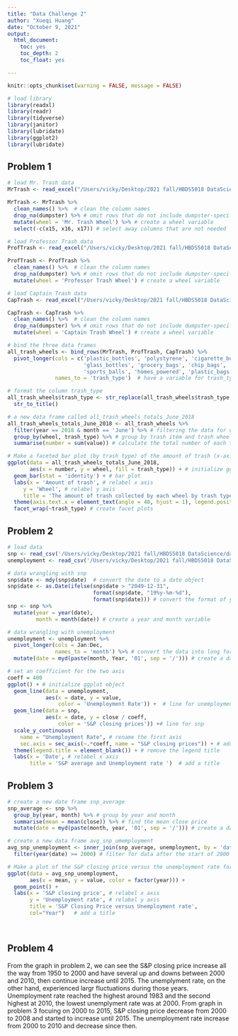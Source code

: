 ```yaml
---
title: "Data Challenge 2"
author: "Xueqi Huang"
date: "October 9, 2021"
output:
  html_document:
    toc: yes
    toc_depth: 2
    toc_float: yes

---
```


```r
knitr::opts_chunk$set(warning = FALSE, message = FALSE) 
```

```r
# load library
library(readxl)
library(readr)
library(tidyverse)
library(janitor)
library(lubridate) 
library(ggplot2)
library(lubridate)
```

## Problem 1
```r
# load Mr. Trash data
MrTrash <- read_excel("/Users/vicky/Desktop/2021 fall/HBDS5018 DataScience/datachallenge/DSI_DataChallenge2/DSI_DataChallenge2/data/Trash-Wheel-Collection-Totals-8-6-19.xlsx", sheet = 'Mr. Trash Wheel')

MrTrash <- MrTrash %>%
  clean_names() %>%  # clean the column names
  drop_na(dumpster) %>% # omit rows that do not include dumpster-specific data
  mutate(wheel = 'Mr. Trash Wheel') %>% # create a wheel variable
  select(-c(x15, x16, x17)) # select away columns that are not needed

```

```r
# load Professor Trash data
ProfTrash <- read_excel("/Users/vicky/Desktop/2021 fall/HBDS5018 DataScience/datachallenge/DSI_DataChallenge2/DSI_DataChallenge2/data/Trash-Wheel-Collection-Totals-8-6-19.xlsx", sheet = 'Professor Trash Wheel')

ProfTrash <- ProfTrash %>%
  clean_names() %>%  # clean the column names
  drop_na(dumpster) %>% # omit rows that do not include dumpster-specific data
  mutate(wheel = 'Professor Trash Wheel') # create a wheel variable 
```

```r
# load Captain Trash data
CapTrash <- read_excel("/Users/vicky/Desktop/2021 fall/HBDS5018 DataScience/datachallenge/DSI_DataChallenge2/DSI_DataChallenge2/data/Trash-Wheel-Collection-Totals-8-6-19.xlsx", sheet = 'Captain Trash Wheel')

CapTrash <- CapTrash %>%
  clean_names() %>%  # clean the column names
  drop_na(dumpster) %>% # omit rows that do not include dumpster-specific data
  mutate(wheel = 'Captain Trash Wheel') # create a wheel variable 
```

```r
# bind the three data frames
all_trash_wheels <- bind_rows(MrTrash, ProfTrash, CapTrash) %>% 
  pivot_longer(cols = c('plastic_bottles', 'polystyrene', 'cigarette_butts', 
                        'glass_bottles', 'grocery_bags', 'chip_bags', 
                        'sports_balls', 'homes_powered', 'plastic_bags'), # pivot to long format
               names_to = 'trash_type')  # have a variable for trash_type 

# format the column trash_type
all_trash_wheels$trash_type <- str_replace(all_trash_wheels$trash_type, '_', ' ') %>%
  str_to_title()

# a new data frame called all_trash_wheels_totals_June_2018
all_trash_wheels_totals_June_2018 <- all_trash_wheels %>%
  filter(year == 2018 & month == 'June') %>% # filtering the data for only June 2018
  group_by(wheel, trash_type) %>% # group by trash item and trash wheel
  summarise(number = sum(value)) # calculate the total number of each trash item  by each trash wheel
```

```r
# Make a faceted bar plot (by trash type) of the amount of trash (x-axis) collected by each wheel (y-axis)
ggplot(data = all_trash_wheels_totals_June_2018, 
       aes(x = number, y = wheel, fill = trash_type)) + # initialize ggplot object
  geom_bar(stat = 'identity') + # bar plot
  labs(x = 'Amount of trash', # relabel x axis
     y = 'Wheel', # relabel y axis
     title = 'The amount of trash collected by each wheel by trash type') +  # add a title
  theme(axis.text.x = element_text(angle = 40, hjust = 1), legend.position = "none") + # remove the legend
  facet_wrap(~trash_type) # create facet plots
```

## Problem 2
```r
# load data
snp <- read_csv('/Users/vicky/Desktop/2021 fall/HBDS5018 DataScience/datachallenge/DSI_DataChallenge2/DSI_DataChallenge2/data/snp.csv')
unemployment <- read_csv('/Users/vicky/Desktop/2021 fall/HBDS5018 DataScience/datachallenge/DSI_DataChallenge2/DSI_DataChallenge2/data/unemployment.csv')

# data wrangling with snp
snp$date <- mdy(snp$date)  # convert the date to a date object
snp$date <- as.Date(ifelse(snp$date > "2049-12-31", 
                           format(snp$date, "19%y-%m-%d"), 
                           format(snp$date))) # convert the format of years smaller than 1968
snp <- snp %>% 
  mutate(year = year(date), 
         month = month(date)) # create a year and month variable

# data wrangling with unemployment
unemployment <- unemployment %>%
  pivot_longer(cols = Jan:Dec, 
               names_to = 'month') %>% # convert the data into long format.
  mutate(date = myd(paste(month, Year, '01', sep = '/'))) # create a date column that takes the month, year and the first day of the month
```

```r
# set an coefficient for the two axis
coeff = 400 
ggplot() + # initialize ggplot object
  geom_line(data = unemployment, 
            aes(x = date, y = value,
                color = 'Unemployment Rate')) +  # line for unemployment
  geom_line(data = snp, 
            aes(x = date, y = close / coeff, 
                color = 'S&P closing prices')) +# line for snp
  scale_y_continuous(
    name = "Unemployment Rate", # rename the first axis
    sec.axis = sec_axis(~.*coeff, name = "S&P closing prices")) + # add and rename the second axis
  theme(legend.title = element_blank()) + # remove the legend title
  labs(x = 'Date', # relabel x axis
       title = 'S&P average and Unemployment rate ')  # add a title
```

## Problem 3
```r
# create a new date frame snp_average
snp_average <- snp %>%
  group_by(year, month) %>% # group by year and month
  summarise(mean = mean(close)) %>% # find the mean close price
  mutate(date = myd(paste(month, year, '01', sep = '/'))) # create a date column that takes the month, year and the first day of the month

# create a new data frame avg_snp_umemployment
avg_snp_unemployment <- inner_join(snp_average, unemployment, by = 'date') %>% # join with the unemployment data
  filter(year(date) >= 2000) # filter for data after the start of 2000

# Make a plot of the S&P closing price versus the unemployment rate for these years
ggplot(data = avg_snp_unemployment, 
       aes(x = mean, y = value, color = factor(year))) +
  geom_point() + 
  labs(x = 'S&P closing price', # relabel x axis
       y = 'Unemployment rate', # relabel y axis
       title = 'S&P Closing Price versus Unemployment rate', 
       col="Year")   # add a title 
  
  
```

## Problem 4

From the graph in problem 2, we can see the S&P closing price increase all the way from 1950 to 2000 and have several up and downs between 2000 and 2010, then continue increase until 2015. The unemplyment rate, on the other hand, experienced largr fluctuations during those years. Unemployment rate reached the highest around 1983 and the second highest at 2010, the lowest unemplyment rate was at 2000. 
From graph in problem 3 focuing on 2000 to 2015, S&P closing price decrease from 2000 to 2008 and started to increase until 2015. The unemployment rate increase from 2000 to 2010 and decrease since then. 


